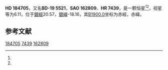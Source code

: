 {{Starbox begin
| name = HD 184705
}}
{{Starbox observe
| epoch = [[J2000.0|J2000.0]]
| constell = {{星座名待查}}<ref name=SIMBAD>{{cite web
 | url=http://simbad.u-strasbg.fr/simbad/sim-id?Ident=HR+7439
 | title=Pulsating variable Star
 | publisher=Centre de Données astronomiques de Strasbourg
 | work=SIMBAD
 | accessdate=2012-07-13
 | archive-date=2016-03-15
 | archive-url=https://web.archive.org/web/20160315130804/http://simbad.u-strasbg.fr/simbad/sim-id?Ident=HR+7439
 | dead-url=no
 }}</ref><ref name=DATA>{{cite web
 | url=http://vizier.u-strasbg.fr/viz-bin/VizieR-5?-out.add=.&-source=5050&-corr=PK=HR&-out.max=9999&HR=7439
 | title=VizieR Detailed Page
 | accessdate=2012-07-13
 | archive-date=2016-03-05
 | archive-url=https://web.archive.org/web/20160305002946/http://vizier.u-strasbg.fr/viz-bin/VizieR-5?-out.add=.&-source=5050&-corr=PK=HR&-out.max=9999&HR=7439
 | dead-url=no
 }}</ref>
| 星官 = 
| ra = {{RA|19|36|26.1}}<ref name=SIMBAD /><ref name=DATA />
| dec = {{DEC|-18|51|10}}<ref name=SIMBAD /><ref name=DATA />
| appmag_v = 6.11<ref name=SIMBAD /><ref name=DATA />
}}
{{Starbox character
| class = F0III<ref name=SIMBAD /><ref name=DATA />
| b-v = 0.27?<ref name=SIMBAD /><ref name=DATA />
| u-b = <ref name=SIMBAD /><ref name=DATA />
| r-i = <ref name=SIMBAD /><ref name=DATA />
| variable = 
}}
{{Starbox astrometry
| radial_v = 
| prop_mo_ra = -42
| parallax = 
| p_error = 
}}
{{Starbox catalog
| names =BD-19 5521，[[SAO星表|SAO]] 162809，[[HD星表|HD]] 184705，[[HR星表|HR]] 7439}}
{{Starbox reference |Simbad=HR+7439}}
{{Starbox end}}

'''HD 184705'''，又名'''BD-19 5521'''，'''SAO 162809'''、'''HR 7439'''，是一颗恒星<ref name=SIMBAD /><ref name=DATA />，视星等为6.11，位于[[銀道座標系|銀經]]20.57，[[銀道座標系|銀緯]]-18.16，其[[B1900.0|B1900.0]]坐标为赤經{{RA|19|30|36.3}}，赤緯{{DEC|-19|-18.16|25}}。

== 参考文献 ==
{{reflist}}

{{star-stub}}

[[Category:HD和HDE天體|184705]]
[[Category:HR天體|7439]]
[[Category:SAO天體|162809]]
